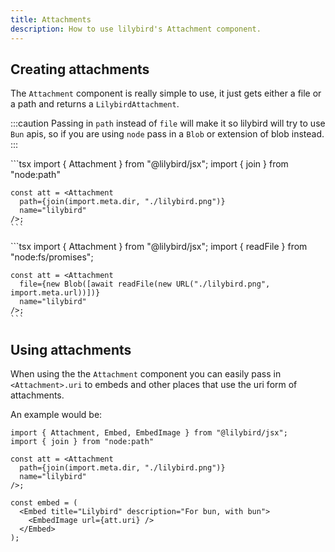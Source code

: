```yaml
---
title: Attachments
description: How to use lilybird's Attachment component.
---
```



## Creating attachments

The `Attachment` component is really simple to use, it just gets either a file or a path and returns a `LilybirdAttachment`.

:::caution
Passing in `path` instead of `file` will make it so lilybird will try to use `Bun` apis, so if you are using `node` pass in a `Blob` or extension of blob instead.
:::

<Tabs>
  <TabItem label="bun">
    ```tsx
    import { Attachment } from "@lilybird/jsx";
    import { join } from "node:path"

    const att = <Attachment
      path={join(import.meta.dir, "./lilybird.png")}
      name="lilybird"
    />;
    ```
  </TabItem>
  <TabItem label="node">
    ```tsx
    import { Attachment } from "@lilybird/jsx";
    import { readFile } from "node:fs/promises";

    const att = <Attachment 
      file={new Blob([await readFile(new URL("./lilybird.png", import.meta.url))])}
      name="lilybird"
    />;
    ```
  </TabItem>
</Tabs>

## Using attachments

When using the the `Attachment` component you can easily pass in `<Attachment>.uri` to embeds and other places that use the uri form of attachments.

An example would be:

```tsx ins="att.uri"
import { Attachment, Embed, EmbedImage } from "@lilybird/jsx";
import { join } from "node:path"

const att = <Attachment
  path={join(import.meta.dir, "./lilybird.png")}
  name="lilybird"
/>;

const embed = (
  <Embed title="Lilybird" description="For bun, with bun">
    <EmbedImage url={att.uri} />
  </Embed>
);
```